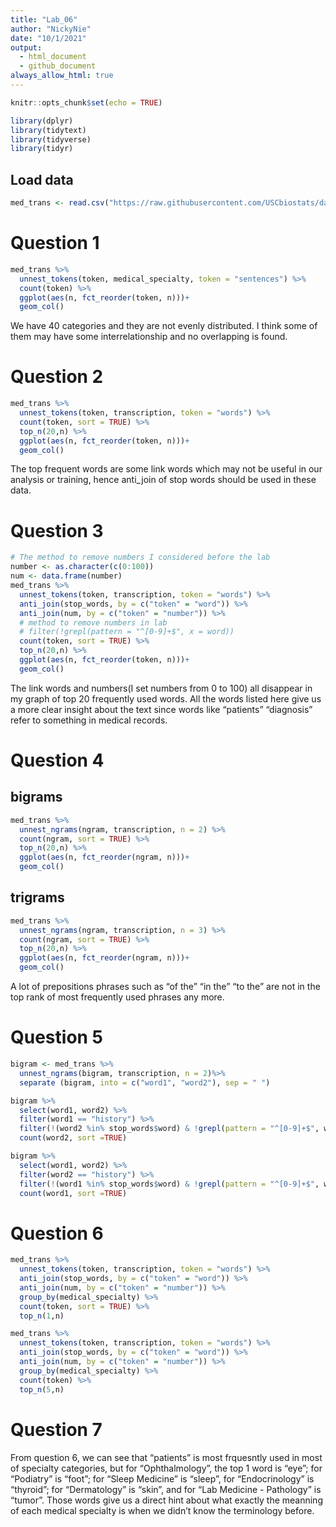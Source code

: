 ```yaml
---
title: "Lab_06"
author: "NickyNie"
date: "10/1/2021"
output: 
  - html_document
  - github_document
always_allow_html: true
---
```


```r
knitr::opts_chunk$set(echo = TRUE)
```

```r
library(dplyr)
library(tidytext)
library(tidyverse)
library(tidyr)
```

## Load data
```r
med_trans <- read.csv("https://raw.githubusercontent.com/USCbiostats/data-science-data/master/00_mtsamples/mtsamples.csv") 
```

# Question 1
```r
med_trans %>%
  unnest_tokens(token, medical_specialty, token = "sentences") %>%
  count(token) %>%
  ggplot(aes(n, fct_reorder(token, n)))+
  geom_col()
```

We have 40 categories and they are not evenly distributed. I think some of them may have some interrelationship and no overlapping is found.

# Question 2
```r
med_trans %>%
  unnest_tokens(token, transcription, token = "words") %>%
  count(token, sort = TRUE) %>%
  top_n(20,n) %>%
  ggplot(aes(n, fct_reorder(token, n)))+
  geom_col()
```

The top frequent words are some link words which may not be useful in our analysis or training, hence anti_join of stop words should be used in these data.

# Question 3
```r
# The method to remove numbers I considered before the lab
number <- as.character(c(0:100))
num <- data.frame(number)
med_trans %>%
  unnest_tokens(token, transcription, token = "words") %>%
  anti_join(stop_words, by = c("token" = "word")) %>%
  anti_join(num, by = c("token" = "number")) %>%
  # method to remove numbers in lab
  # filter(!grepl(pattern = "^[0-9]+$", x = word))
  count(token, sort = TRUE) %>%
  top_n(20,n) %>%
  ggplot(aes(n, fct_reorder(token, n)))+
  geom_col()
```

The link words and numbers(I set numbers from 0 to 100) all disappear in my graph of top 20 frequently used words. All the words listed here give us a more clear insight about the text since words like "patients" "diagnosis" refer to something in medical records.

# Question 4
## bigrams
```r
med_trans %>%
  unnest_ngrams(ngram, transcription, n = 2) %>%
  count(ngram, sort = TRUE) %>%
  top_n(20,n) %>%
  ggplot(aes(n, fct_reorder(ngram, n)))+
  geom_col()
```
## trigrams
```r
med_trans %>%
  unnest_ngrams(ngram, transcription, n = 3) %>%
  count(ngram, sort = TRUE) %>%
  top_n(20,n) %>%
  ggplot(aes(n, fct_reorder(ngram, n)))+
  geom_col()
```

A lot of prepositions phrases such as "of the" "in the" "to the" are not in the top rank of most frequently used phrases any more.

# Question 5
```r
bigram <- med_trans %>%
  unnest_ngrams(bigram, transcription, n = 2)%>%
  separate (bigram, into = c("word1", "word2"), sep = " ")
```

```r
bigram %>%
  select(word1, word2) %>%
  filter(word1 == "history") %>%
  filter(!(word2 %in% stop_words$word) & !grepl(pattern = "^[0-9]+$", word2)) %>%
  count(word2, sort =TRUE)
```
```r
bigram %>%
  select(word1, word2) %>%
  filter(word2 == "history") %>%
  filter(!(word1 %in% stop_words$word) & !grepl(pattern = "^[0-9]+$", word1)) %>%
  count(word1, sort =TRUE)
```


# Question 6
```r
med_trans %>%
  unnest_tokens(token, transcription, token = "words") %>%
  anti_join(stop_words, by = c("token" = "word")) %>%
  anti_join(num, by = c("token" = "number")) %>%
  group_by(medical_specialty) %>%
  count(token, sort = TRUE) %>%
  top_n(1,n) 
```

```r
med_trans %>%
  unnest_tokens(token, transcription, token = "words") %>%
  anti_join(stop_words, by = c("token" = "word")) %>%
  anti_join(num, by = c("token" = "number")) %>%
  group_by(medical_specialty) %>%
  count(token) %>%
  top_n(5,n)
```

# Question 7
From question 6, we can see that "patients" is most frquesntly used in most of specialty categories,  but for "Ophthalmology", the top 1 word is "eye"; for "Podiatry" is "foot"; for "Sleep Medicine" is "sleep", for "Endocrinology" is "thyroid"; for "Dermatology" is "skin", and for "Lab Medicine - Pathology" is "tumor". Those words give us a direct hint about what exactly the meanning of each medical specialty is when we didn't know the terminology before. 